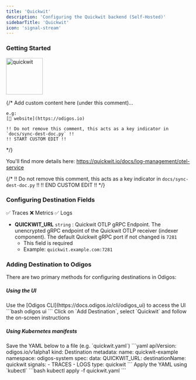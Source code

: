 ```yaml
---
title: 'Quickwit'
description: 'Configuring the Quickwit backend (Self-Hosted)'
sidebarTitle: 'Quickwit'
icon: 'signal-stream'
---
```


### Getting Started

<img src='https://d15jtxgb40qetw.cloudfront.net/quickwit.svg' alt='quickwit' width="100" height="100" className="not-prose" />

{/*
    Add custom content here (under this comment)...

    e.g:
    [🔗 website](https://odigos.io)

    !! Do not remove this comment, this acts as a key indicator in `docs/sync-dest-doc.py` !!
    !! START CUSTOM EDIT !!
*/}

You'll find more details here: https://quickwit.io/docs/log-management/otel-service

{/*
    !! Do not remove this comment, this acts as a key indicator in `docs/sync-dest-doc.py` !!
    !! END CUSTOM EDIT !!
*/}

### Configuring Destination Fields

<Accordion title="Supported Signals:">
  ✅ Traces
  ❌ Metrics
  ✅ Logs
</Accordion>

- **QUICKWIT_URL** `string` : Quickwit OTLP gRPC Endpoint. The unencrypted gRPC endpoint of the Quickwit OTLP receiver (indexer component). The default Quickwit gRPC port if not changed is `7281`
  - This field is required
  - Example: `quickwit.example.com:7281`

### Adding Destination to Odigos

There are two primary methods for configuring destinations in Odigos:

##### **Using the UI**

<Steps>
  <Step>
    Use the [Odigos CLI](https://docs.odigos.io/cli/odigos_ui) to access the UI
    ```bash
    odigos ui
    ```
  </Step>
  <Step>
    Click on `Add Destination`, select `Quickwit` and follow the on-screen instructions
  </Step>
</Steps>

##### **Using Kubernetes manifests**

<Steps>
  <Step>
    Save the YAML below to a file (e.g. `quickwit.yaml`)
    ```yaml
    apiVersion: odigos.io/v1alpha1
    kind: Destination
    metadata:
      name: quickwit-example
      namespace: odigos-system
    spec:
      data:
        QUICKWIT_URL: <Quickwit OTLP gRPC Endpoint>
      destinationName: quickwit
      signals:
      - TRACES
      - LOGS
      type: quickwit
    ```
  </Step>
  <Step>
    Apply the YAML using `kubectl`
    ```bash
    kubectl apply -f quickwit.yaml
    ```
  </Step>
</Steps>